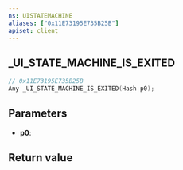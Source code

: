 ```yaml
---
ns: UISTATEMACHINE
aliases: ["0x11E73195E735B25B"]
apiset: client
---
```

## _UI_STATE_MACHINE_IS_EXITED

```c
// 0x11E73195E735B25B
Any _UI_STATE_MACHINE_IS_EXITED(Hash p0);
```


## Parameters
* **p0**:

## Return value